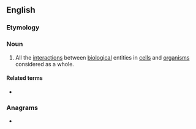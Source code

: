 ==English==

===Etymology===
{{suffix|interact|ome|lang=en}}

===Noun===
{{wikipedia}}
{{en-noun}}

# {{lb|en|biology}} All the [[interaction]]s between [[biological]] entities in [[cell]]s and [[organism]]s considered as a whole.

====Related terms====
* {{l|en|interactomics}}

===Anagrams===
* {{anagrams|en|a=aceeimnortt|actinometer}}